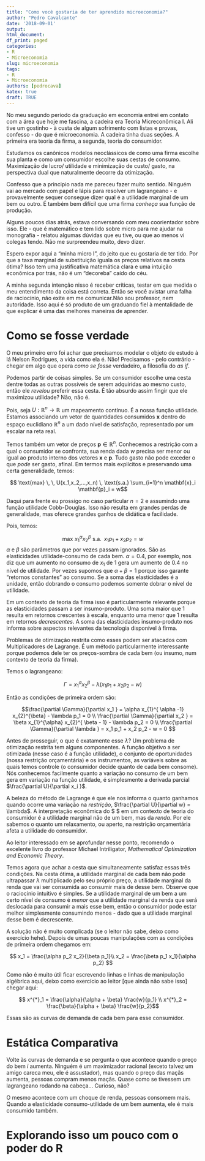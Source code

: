 ---
title: "Como você gostaria de ter aprendido microeconomia?"
author: "Pedro Cavalcante"
date: '2018-09-01'
output:
html_document:
df_print: paged
categories:
- R
- Microeconomia
slug: microeconomia
tags:
- R
- Microeconomia
authors: [pedrocava]
katex: true
draft: TRUE
---

No meu segundo período da graduação em economia entrei em contato com a área que hoje me fascina, a cadeira era Teoria Micreconômica I. Ali tive um gostinho - à custa de algum sofrimento com listas e provas, confesso - do que é microeconomia. A cadeira tinha duas seções. A primeira era teoria da firma, a segunda, teoria do consumidor. 

Estudamos os canônicos modelos neoclássicos de como uma firma escolhe sua planta e como um consumidor escolhe suas cestas de consumo. Maximização de lucro/ utilidade e minimização de custo/ gasto, na perspectiva dual que naturalmente decorre da otimização.

Confesso que a principio nada me pareceu fazer muito sentido. Ninguém vai ao mercado com papel e lápis para resolver um lagrangeano - e provavelmente sequer consegue dizer qual é a utilidade marginal de um bem ou outro. É também bem difícil que uma firma _conheça_ sua função de produção.

Alguns poucos dias atrás, estava conversando com meu coorientador sobre isso. Ele - que é matemático e tem lido sobre micro para me ajudar na monografia - relatou algumas dúvidas que eu tive, ou que ao menos vi colegas tendo. Não me surpreendeu muito, devo dizer. 

Espero expor aqui a "minha micro I", do jeito que eu gostaria de ter tido. Por que a taxa marginal de substituição iguala os preços relativos na cesta ótima? Isso tem uma justificativa matemática clara e uma intuição econômica por trás, não é um "decoreba" caído do céu. 

A minha segunda intenção nisso é receber críticas, testar em que medida o meu entendimento da coisa está correta. Então se você avistar uma falha de raciocínio, não exite em me comunicar.Não sou professor, nem autoridade. Isso aqui é só produto de um graduando fiel à mentalidade de que explicar é uma das melhores maneiras de aprender.

# Como se fosse verdade

O meu primeiro erro foi achar que precisamos modelar o objeto de estudo à lá Nelson Rodrigues, a vida como ela é. Não! Precisamos - pelo contrário - chegar em algo que opera _como se fosse_ verdadeiro, a filosofia do _as if_. 

Podemos partir de coisas simples. Se um consumidor escolhe uma cesta dentre todas as outras possíveis de serem adquiridas ao mesmo custo, então ele _revelou_ preferir essa cesta. É tão absurdo assim fingir que ele maximizou utilidade? Não, não é. 

Pois, seja $U: \mathbb{R}^n \to \mathbb{R}$ um mapeamento contínuo. É a nossa função utilidade. Estamos associando um vetor de quantidades consumidos $\mathbf{x}$ dentro do espaço euclidiano $\mathbb{R}^n$ a um dado nível de satisfação, representado por um escalar na reta real. 

Temos também um vetor de preços $\mathbf{p} \in \mathbb{R}^n$. Conhecemos a restrição com a qual o consumidor se confronta, sua renda dada $w$ precisa ser menor ou igual ao produto interno dos vetores $\mathbf{x}$ e $\mathbf{p}$. Tudo gasto não pode exceder o que _pode_ ser gasto, afinal. Em termos mais explícitos e preservando uma certa generalidade, temos:

$$ \text{max} \, \,  U(x_1,x_2,...,x_n) \, \text{s.a.} \sum_{i=1}^n \mathbf{x}_i \mathbf{p}_i = w$$

Daqui para frente eu prossigo no caso particular $n=2$ e assumindo uma função utilidade Cobb-Douglas. Isso não resulta em grandes perdas de generalidade, mas oferece grandes ganhos de didática e facilidade.

Pois, temos:

$$ \text{max} \, \,  x_{1}^{\alpha} x_{2}^{\beta} \, \, \text{s.a.} \, \, \,  x_1 p_1 + x_2 p_2 = w$$
$\alpha$ e $\beta$ são parâmetros que por vezes passam ignorados. São as elasticidades utilidade-consumo de cada bem. $\alpha = 0.4$, por exemplo, nos diz que um aumento no consumo de $x_1$ de $1%$ gera um aumento de $0.4%$ no nível de utilidade. Por vezes supomos que $\alpha + \beta = 1$ porque isso garante "retornos constantes" ao consumo. Se a soma das elasticidades é a unidade, então dobrando o consumo podemos somente dobrar o nível de utilidade. 

Em um contexto de teoria da firma isso é particularmente relevante porque as elasticidades passam a ser insumo-produto. Uma soma maior que 1 resulta em retornos crescentes à escala, enquanto uma menor que 1 resulta em retornos _decrescentes_. A soma das elasticidades insumo-produto nos informa sobre aspectos relevantes da tecnologia disponível à firma.

Problemas de otimização restrita como esses podem ser atacados com Multiplicadores de Lagrange. É um método particularmente interessante porque podemos dele ter os preços-sombra de cada bem (ou insumo, num contexto de teoria da firma). 

Temos o lagrangeano:

$$ \Gamma = x_{1}^{\alpha} x_{2}^{\beta} - \lambda (x_1 p_1 + x_2 p_2 - w) $$


Então as condições de primeira ordem são:

$$\frac{\partial \Gamma}{\partial x_1 } = \alpha x_{1}^{ \alpha -1} x_{2}^{\beta} - \lambda p_1 = 0 \\
\frac{\partial \Gamma}{\partial x_2 } = \beta x_{1}^{\alpha} x_{2}^{ \beta - 1} - \lambda p_2 = 0 \\
\frac{\partial \Gamma}{\partial \lambda } = x_1 p_1 + x_2 p_2 - w = 0
$$

Antes de prosseguir, o que é exatamente esse $\lambda$? Um problema de otimização restrita tem alguns componentes. A função objetivo a ser otimizada (nesse caso é a função utilidade), o conjunto de oportunidades (nossa restrição orçamentária) e os instrumentos, as variáveis sobre as quais temos controle (o consumidor decide quanto de cada bem consome). Nós conhecemos facilmente quanto a variação no consumo de um bem gera em variação na função utilidade, é simplesmente a derivada parcial $\frac{\partial U}{\partial x_i }$. 

A beleza do método de Lagrange é que ele nos informa o quanto ganhamos quando ocorre uma variação na _restrição_, $\frac{\partial U}{\partial w} = \lambda$. A interpretação econômica do $ \lambda $ em um contexto de teoria do consumidor é a utilidade marginal não de um bem, mas da _renda_. Por ele sabemos o quanto um relaxamento, ou aperto, na restrição orçamentária afeta a utilidade do consumidor.

Ao leitor interessado em se aprofundar nesse ponto, recomendo o excelente livro do professor Michael Intriligator, _Mathematical Optimization and Economic Theory_.

Temos agora que achar a cesta que simultaneamente satisfaz essas três condições. Na cesta ótima, a utilidade marginal de cada bem não pode ultrapassar $\lambda$ multiplicado pelo seu próprio preço, a utilidade marginal da renda que vai ser consumida ao consumir mais de desse bem. Observe que o raciocínio intuitivo é simples. Se a utilidade marginal de um bem a um certo nível de consumo é _menor_ que a utilidade marginal da renda que será deslocada para consumir a mais esse bem, então o consumidor pode estar melhor simplesmente consumindo menos - dado que a utilidade marginal desse bem é decrescente. 

A solução não é muito complicada (se o leitor não sabe, deixo como exercício hehe). Depois de umas poucas manipulações com as condições de primeira ordem chegamos em:

$$ x_1 = \frac{\alpha p_2 x_2}{\beta p_1}\\
x_2 = \frac{\beta p_1 x_1}{\alpha p_2} $$

Como não é muito útil ficar escrevendo linhas e linhas de manipulação algébrica aqui, deixo como exercício ao leitor [que ainda não sabe isso] chegar aqui:

$$ x^{*}_1 = \frac{\alpha}{\alpha + \beta} \frac{w}{p_1} \\
x^{*}_2 = \frac{\beta}{\alpha + \beta} \frac{w}{p_2}$$

Essas são as curvas de demanda de cada bem para esse consumidor.

# Estática Comparativa

Volte às curvas de demanda e se pergunta o que acontece quando o preço do bem $i$ aumenta. Ninguém é um maximizador racional (exceto talvez um amigo careca meu, ele é assustador), mas quando o preço das maçãs aumenta, pessoas compram menos maçãs. Quase como se tivessem um lagrangeano rodando na cabeça... Curioso, não?

O mesmo acontece com um choque de renda, pessoas consomem mais. Quando a elasticidade consumo-utilidade de um bem aumenta, ele é mais consumido também. 

# Explorando isso um pouco com o poder do R







